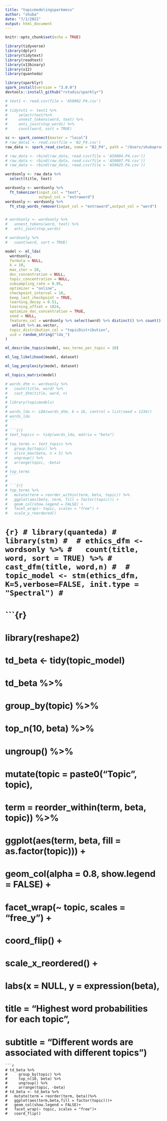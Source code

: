 ```yaml
---
title: "topicmodelingsparkmess"
author: "shuba"
date: "7/1/2021"
output: html_document
---
```


```r
knitr::opts_chunk$set(echo = TRUE)
```

```r
library(tidyverse)
library(dplyr)
library(tidytext)
library(readtext)
library(x13binary)
library(x12)
library(quanteda)

library(sparklyr)
spark_install(version = "3.0.0")
devtools::install_github("rstudio/sparklyr")

```

```r
# text1 <- read.csv(file = 'A50002.P4.csv')
# 
# tidytxt1 <- text1 %>%
#     select(text)%>%
#     unnest_tokens(word, text) %>%
#     anti_join(stop_words) %>%
#     count(word, sort = TRUE)
```

```r
sc <- spark_connect(master = "local")
# raw_data1 <- read.csv(file = 'B2_P4.csv')
raw_data <- spark_read_csv(sc, name = "B2_P4", path = "/Users/shubaprasadh/Downloads/B2_P4.csv")

# raw_data <- rbind(raw_data, read.csv(file = 'A50004.P4.csv'))
# raw_data <- rbind(raw_data, read.csv(file = 'A50007.P4.csv'))
# raw_data <- rbind(raw_data, read.csv(file = 'A50025.P4.csv'))
```

```r
wordsonly <- raw_data %>%
  select(title, text) 

wordsonly <- wordsonly %>%
  ft_tokenizer(input_col = "text", 
               output_col = "extraword")
wordsonly <- wordsonly %>%
  ft_stop_words_remover(input_col = "extraword",output_col = "word")


# wordsonly <- wordsonly %>%
#   unnest_tokens(word, text) %>%
#   anti_join(stop_words)

# wordsonly %>%
#   count(word, sort = TRUE)

```

```r
model <- ml_lda(
  wordsonly,
  formula = NULL,
  k = 10,
  max_iter = 20,
  doc_concentration = NULL,
  topic_concentration = NULL,
  subsampling_rate = 0.05,
  optimizer = "online",
  checkpoint_interval = 10,
  keep_last_checkpoint = TRUE,
  learning_decay = 0.51,
  learning_offset = 1024,
  optimize_doc_concentration = TRUE,
  seed = NULL,
  features_col = wordsonly %>% select(word) %>% distinct() %>% count() %>% collect() %>%
   unlist %>% as.vector,
  topic_distribution_col = "topicDistribution",
  uid = random_string("lda_")
)

ml_describe_topics(model, max_terms_per_topic = 10)

ml_log_likelihood(model, dataset)

ml_log_perplexity(model, dataset)

ml_topics_matrix(model)
```


```r
# words_dtm <- wordsonly %>%
#   count(title, word) %>%
#   cast_dtm(title, word, n)
# 
# library(topicmodels)
# 
# words_lda <- LDA(words_dtm, k = 16, control = list(seed = 1234))
# words_lda
# ```
# 
# ```{r}
# text_topics <- tidy(words_lda, matrix = "beta")
# 
# top_terms <- text_topics %>%
#   group_by(topic) %>%
#   slice_max(beta, n = 5) %>% 
#   ungroup() %>%
#   arrange(topic, -beta)
# 
# top_terms
# ```
# 
# ```{r}
# top_terms %>%
#   mutate(term = reorder_within(term, beta, topic)) %>%
#   ggplot(aes(beta, term, fill = factor(topic))) +
#   geom_col(show.legend = FALSE) +
#   facet_wrap(~ topic, scales = "free") +
#   scale_y_reordered()
```


# ```{r}
# library(quanteda)
# library(stm)
# 
# ethics_dfm <- wordsonly %>%
#   count(title, word, sort = TRUE) %>%
#   cast_dfm(title, word,n)
# 
# topic_model <- stm(ethics_dfm, K=5,verbose=FALSE, init.type = "Spectral")
# ```
# 
# ```{r}
# library(reshape2)
# td_beta <- tidy(topic_model)
# td_beta %>%
#     group_by(topic) %>%
#     top_n(10, beta) %>%
#     ungroup() %>%
#     mutate(topic = paste0("Topic ", topic),
#            term = reorder_within(term, beta, topic)) %>%
#     ggplot(aes(term, beta, fill = as.factor(topic))) +
#     geom_col(alpha = 0.8, show.legend = FALSE) +
#     facet_wrap(~ topic, scales = "free_y") +
#     coord_flip() +
#     scale_x_reordered() +
#     labs(x = NULL, y = expression(beta),
#          title = "Highest word probabilities for each topic",
#          subtitle = "Different words are associated with different topics")

```
```r
# td_beta %>%
#     group_by(topic) %>%
#     top_n(10, beta) %>%
#     ungroup() %>%
#     arrange(topic, -beta)
# td_beta <- td_beta %>%
#   mutate(term = reorder(term, beta))%>%
#   ggplot(aes(term,beta,fill = factor(topic)))+
#   geom_col(show.legend = FALSE)+
#   facet_wrap(~ topic, scales = "free")+
#   coord_flip()
```